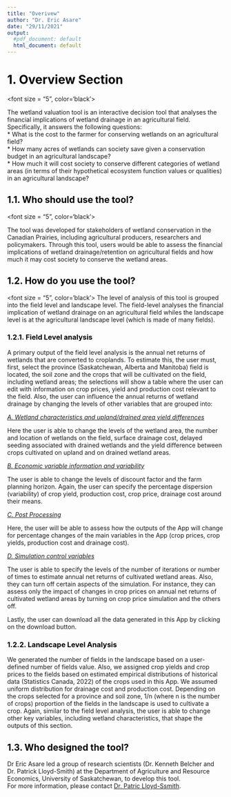 ```yaml
---
title: "Overivew"
author: "Dr. Eric Asare"
date: "29/11/2021"
output:
  #pdf_document: default
  html_document: default
---
```


# <font color = "black"> 1. Overview Section </font>

<font size = "5", color='black'> 

The wetland valuation tool is an interactive decision tool that analyses the financial implications of wetland drainage in an agricultural field. Specifically, it answers the following questions:  
* What is the cost to the farmer for conserving wetlands on an agricultural field?  
* How many acres of wetlands can society save given a conservation budget in an agricultural landscape?  
* How much it will cost society to conserve different categories of wetland areas (in terms of their hypothetical ecosystem function values or qualities) in an agricultural landscape? 


</font>

## <font color = "black"> 1.1. Who should use the tool? </font>

<font size = "5", color='black'>

The tool was developed for stakeholders of wetland conservation in the Canadian Prairies, including agricultural producers, researchers and policymakers. Through this tool, users would be able to assess the financial implications of wetland drainage/retention on agricultural fields and how much it may cost society to conserve the wetland areas.

</font>

## <font color = "black"> 1.2. How do you use the tool? </font>

<font size = "5", color='black'>
The level of analysis of this tool is grouped into the field level and landscape level. The field-level analyses the financial implication of wetland drainage on an agricultural field whiles the landscape level is at the agricultural landscape level (which is made of many fields).

### <font color = "black"> 1.2.1. Field Level analysis </font>

A primary output of the field level analysis is the annual net returns of wetlands that are converted to croplands. To estimate this, the user must, first, select the province (Saskatchewan, Alberta and Manitoba) field is located, the soil zone and the crops that will be cultivated on the field, including wetland areas; the selections will show a table where the user can edit with information on crop prices, yield and production cost relevant to the field. Also, the user can influence the annual returns of wetland drainage by changing the levels of other variables that are grouped into:  

<u> *A. Wetland characteristics and upland/drained area yield differences* </u>  

Here the user is able to change the levels of the wetland area, the number and location of wetlands on the field, surface drainage cost, delayed seeding associated with drained wetlands and the yield difference between crops cultivated on upland and on drained wetland areas.  

<u> *B. Economic variable information and variability* </u>  

The user is able to change the levels of discount factor and the farm planning horizon. Again, the user can specify the percentage dispersion (variability) of crop yield, production cost, crop price, drainage cost around their means.

<u> *C. Post Processing* </u>  

Here, the user will be able to assess how the outputs of the App will change for percentage changes of the main variables in the App (crop prices, crop yields, production cost and drainage cost).

<u> *D. Simulation control variables* </u>  

The user is able to specify the levels of the number of iterations or number of times to estimate annual net returns of cultivated wetland areas. Also, they can turn off certain aspects of the simulation. For instance, they can assess only the impact of changes in crop prices on annual net returns of cultivated wetland areas by turning on crop price simulation and the others off. 

Lastly, the user can download all the data generated in this App by clicking on the download button.

### <font color = "black"> 1.2.2. Landscape Level Analysis </font>

We generated the number of fields in the landscape based on a user-defined number of fields value. Also, we assigned crop yields and crop prices to the fields based on estimated empirical distributions of historical data (Statistics Canada, 2022) of the crops used in this App. We assumed uniform distribution for drainage cost and production cost. Depending on the crops selected for a province and soil zone, 1/n (where n is the number of crops) proportion of the fields in the landscape is used to cultivate a crop. Again, similar to the field level analysis, the user is able to change other key variables, including wetland characteristics, that shape the outputs of this section.      


## <font color = "black"> 1.3. Who designed the tool? </font>
Dr Eric Asare led a group of research scientists (Dr. Kenneth Belcher and Dr. Patrick Lloyd-Smith) at the Department of Agriculture and Resource Economics, University of Saskatchewan, to develop this tool.  
For more information, please contact [Dr. Patric Lloyd-Ssmith](patrick.lloydsmith@usask.ca). 
</font>


